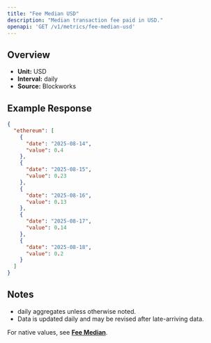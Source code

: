 ```yaml
---
title: "Fee Median USD"
description: "Median transaction fee paid in USD."
openapi: 'GET /v1/metrics/fee-median-usd'
---
```


## Overview

- **Unit:** USD
- **Interval:** daily
- **Source:** Blockworks

## Example Response

```json
{
  "ethereum": [
    {
      "date": "2025-08-14",
      "value": 0.4
    },
    {
      "date": "2025-08-15",
      "value": 0.23
    },
    {
      "date": "2025-08-16",
      "value": 0.13
    },
    {
      "date": "2025-08-17",
      "value": 0.14
    },
    {
      "date": "2025-08-18",
      "value": 0.2
    }
  ]
}
```

## Notes
- daily aggregates unless otherwise noted.
- Data is updated daily and may be revised after late-arriving data.


<Note>For native values, see **[Fee Median](./fee-median)**.</Note>